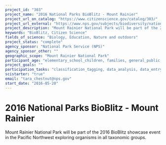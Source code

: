 ```yaml
---
project_id: "303"
project_name: "2016 National Parks BioBlitz - Mount Rainier"
project_url_on_catalog: "https://www.citizenscience.gov/catalog/303/"
project_url_external: "https://www.nps.gov/subjects/biodiversity/national-parks-bioblitz.htm"
project_description: "Mount Rainier National Park will be part of the 2016 BioBlitz showcase event in the Pacific Northwest exploring organisms in all taxonomic groups."
keywords: "BioBlitz, Citizen Science"
fields_of_science: "Biology, Education, Nature and outdoors"
project_status: "complete"
agency_sponsor: "National Park Service (NPS)"
agency_sponsor_other: ""
geographic_scope: "Mount Rainier National Park"
participant_age: "elementary_school_children, families, general_public, middle_school_children, targeted_group, teens"
project_goals: ""
participation_tasks: "classification_tagging, data_analysis, data_entry, finding_entities, identification, learning, observation, site_selection_description, specimen_sample_collection"
scistarter: "true"
email: "tara_chestnut@nps.gov"
start_date: "2016-05-20"
---
```


# 2016 National Parks BioBlitz - Mount Rainier

Mount Rainier National Park will be part of the 2016 BioBlitz showcase event in the Pacific Northwest exploring organisms in all taxonomic groups.

